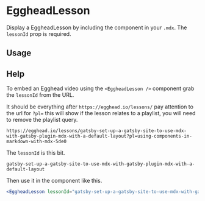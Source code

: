 

<Meta title="Components/Egghead/EggheadLesson" component={EggheadLesson} />

# EggheadLesson

Display a EggheadLesson by including the component in your `.mdx`. The `lessonId` prop is required.

<ArgsTable of={EggheadLesson} />

## Usage

<Canvas>
  <Story name="usage">
    <EggheadLesson lessonId="gatsby-set-up-a-gatsby-site-to-use-mdx-with-gatsby-plugin-mdx-with-a-default-layout" />
  </Story>
</Canvas>

## Help

<Story name="help" />

To embed an Egghead video using the `<EggheadLesson />` component grab the `lessonId` from the URL.

It should be everything after `https://egghead.io/lessons/` pay attention to the url for `?pl=` this will show if the lesson relates to a playlist, you will need to remove the playlist query.

```
https://egghead.io/lessons/gatsby-set-up-a-gatsby-site-to-use-mdx-with-gatsby-plugin-mdx-with-a-default-layout?pl=using-components-in-markdown-with-mdx-5de0
```

The `lessonId` is this bit.

```
gatsby-set-up-a-gatsby-site-to-use-mdx-with-gatsby-plugin-mdx-with-a-default-layout
```

Then use it in the component like this.

```jsx
<EggheadLesson lessonId="gatsby-set-up-a-gatsby-site-to-use-mdx-with-gatsby-plugin-mdx-with-a-default-layout" />
```
